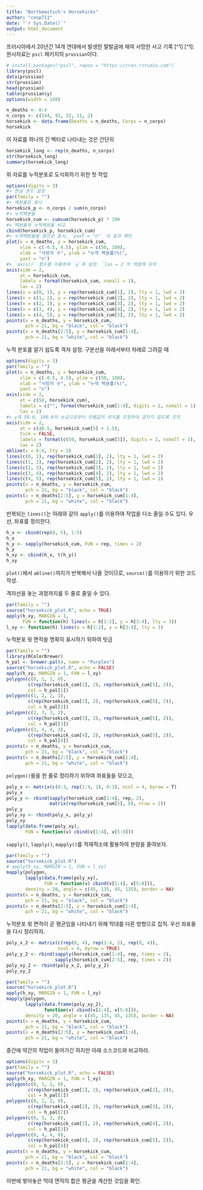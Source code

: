 ```yaml
---
title: "Bortkewitsch's Horsekicks"
author: "coop711"
date: "`r Sys.Date()`"
output: html_document
---
```


프러시아에서 20년간 14개 연대에서 발생한 말발굽에 채여 사망한 사고 기록 [^1] 
[^1]: 원시자료는 `pscl` 패키지의 `prussian`이다.

```r
# install.packages("pscl", repos = "https://cran.rstudio.com")
library(pscl)
data(prussian)
str(prussian)
head(prussian)
table(prussian$y)
options(width = 180)
```

```r
n_deaths <- 0:4
n_corps <- c(144, 91, 32, 11, 2)
horsekick <- data.frame(Deaths = n_deaths, Corps = n_corps)
horsekick
```

이 자료를 하나의 긴 벡터로 나타내는 것은 간단히

```r
horsekick_long <- rep(n_deaths, n_corps)
str(horsekick_long)
summary(horsekick_long)
```

위 자료를 누적분포로 도식화하기 위한 첫 작업

```r
options(digits = 3)
#> 한글 폰트 설정
par(family = "")
#> 백분율로 표시
horsekick_p <- n_corps / sum(n_corps)
#> 누적백분율
horsekick_cum <- cumsum(horsekick_p) * 100
#> 백분율과 누적백분율 비교
cbind(horsekick_p, horsekick_cum)
#> 누적백분율을 점으로 표시. `yaxt = "n"` 의 효과 확인
plot(x = n_deaths, y = horsekick_cum, 
     xlim = c(-0.5, 4.5), ylim = c(50, 100), 
     xlab = "사망자 수", ylab = "누적 백분률(%)", 
     yaxt = "n")
#> `axis()` 함수를 이용하여 `y`축 설정. `las = 2`의 역할에 유의
axis(side = 2,
     at = horsekick_cum, 
     labels = format(horsekick_cum, nsmall = 1),
     las = 2)
lines(x = c(0, 1), y = rep(horsekick_cum[1], 2), lty = 1, lwd = 2)
lines(x = c(1, 2), y = rep(horsekick_cum[2], 2), lty = 1, lwd = 2)
lines(x = c(2, 3), y = rep(horsekick_cum[3], 2), lty = 1, lwd = 2)
lines(x = c(3, 4), y = rep(horsekick_cum[4], 2), lty = 1, lwd = 2)
lines(x = c(4, 5), y = rep(horsekick_cum[5], 2), lty = 1, lwd = 2)
points(x = n_deaths, y = horsekick_cum,
       pch = 21, bg = "black", col = "black")
points(x = n_deaths[2:5], y = horsekick_cum[1:4],
       pch = 21, bg = "white", col = "black")
```

누적 분포를 알기 쉽도록 격자 설정. 구분선을 아래서부터 차례로 그려갈 때

```r
options(digits = 3)
par(family = "")
plot(x = n_deaths, y = horsekick_cum, 
     xlim = c(-0.5, 4.5), ylim = c(50, 100), 
     xlab = "사망자 수", ylab = "누적 백분률(%)", 
     yaxt = "n")
axis(side = 2,
     at = c(50, horsekick_cum), 
     labels = c("", format(horsekick_cum[1:4], digits = 2, nsmall = 1), ""),
     las = 2)
#> y축 50.0, 100.0의 눈금으로부터 라벨값의 위치를 조정하여 겹치지 않도록 조치
axis(side = 2,
     at = c(48.5, horsekick_cum[5] + 1.5), 
     tick = FALSE,
     labels = format(c(50, horsekick_cum[5]), digits = 2, nsmall = 1),
     las = 2)
abline(v = 0:4, lty = 3)
lines(c(0, 1), rep(horsekick_cum[1], 2), lty = 1, lwd = 2)
lines(c(1, 2), rep(horsekick_cum[2], 2), lty = 1, lwd = 2)
lines(c(2, 3), rep(horsekick_cum[3], 2), lty = 1, lwd = 2)
lines(c(3, 4), rep(horsekick_cum[4], 2), lty = 1, lwd = 2)
lines(c(4, 5), rep(horsekick_cum[5], 2), lty = 1, lwd = 2)
points(x = n_deaths, y = horsekick_cum,
       pch = 21, bg = "black", col = "black")
points(x = n_deaths[2:5], y = horsekick_cum[1:4],
       pch = 21, bg = "white", col = "black")
```

반복되는 `lines()`는 아래와 같이 `apply()`를 이용하여 작업을 다소 줄일 수도 있다. 우선, 좌표를 정리한다.

```r
h_x <- cbind(rep(0, 5), 1:5)
h_x
h_y <- sapply(horsekick_cum, FUN = rep, times = 2)
h_y
h_xy <- cbind(h_x, t(h_y))
h_xy
```

`plot()`에서 `abline()`까지가 반복해서 나올 것이므로, `source()`를 이용하기 위한 코드 작성.

격자선을 놓는 과정까지를 두 줄로 줄일 수 있다.

```r
par(family = "")
source("horsekick_plot.R", echo = TRUE)
apply(h_xy, MARGIN = 1, 
      FUN = function(h) lines(x = h[1:2], y = h[3:4], lty = 3))
l_xy <- function(h) lines(x = h[1:2], y = h[3:4], lty = 3)
```

누적분포 윗 면적을 명확히 표시하기 위하여 빗금

```r
par(family = "")
library(RColorBrewer)
h_pal <- brewer.pal(4, name = "Purples")
source("horsekick_plot.R", echo = FALSE)
apply(h_xy, MARGIN = 1, FUN = l_xy)
polygon(c(0, 1, 1, 0), 
        c(rep(horsekick_cum[1], 2), rep(horsekick_cum[5], 2)), 
        col = h_pal[1])
polygon(c(1, 2, 2, 1), 
        c(rep(horsekick_cum[2], 2), rep(horsekick_cum[5], 2)), 
        col = h_pal[2])
polygon(c(2, 3, 3, 2), 
        c(rep(horsekick_cum[3], 2), rep(horsekick_cum[5], 2)), 
        col = h_pal[3])
polygon(c(3, 4, 4, 3), 
        c(rep(horsekick_cum[4], 2), rep(horsekick_cum[5], 2)), 
        col = h_pal[4])
points(x = n_deaths, y = horsekick_cum,
       pch = 21, bg = "black", col = "black")
points(x = n_deaths[2:5], y = horsekick_cum[1:4],
       pch = 21, bg = "white", col = "black")
```

`polygon()`들을 한 줄로 정리하기 위하여 좌표들을 모으고, 

```r
poly_x <- matrix(c(0:3, rep(1:4, 2), 0:3), ncol = 4, byrow = T)
poly_x
poly_y <- rbind(sapply(horsekick_cum[1:4], rep, 2), 
                matrix(rep(horsekick_cum[5], 8), nrow = 2))
poly_y
poly_xy <- rbind(poly_x, poly_y)
poly_xy
lapply(data.frame(poly_xy), 
       FUN = function(v) cbind(v[1:4], v[5:8]))
```

`sapply()`, `lapply()`, `mapply()`를 적재적소에 활용하여 분량을 줄여보자.

```r
par(family = "")
source("horsekick_plot.R")
# apply(h_xy, MARGIN = 1, FUN = l_xy)
mapply(polygon, 
       lapply(data.frame(poly_xy), 
              FUN = function(v) cbind(v[1:4], v[5:8])), 
       density = 20, angle = c(45, 135, 45, 135), border = NA)
points(x = n_deaths, y = horsekick_cum,
       pch = 21, bg = "black", col = "black")
points(x = n_deaths[2:5], y = horsekick_cum[1:4],
       pch = 21, bg = "white", col = "black")
```

누적분포 윗 면적이 곧 평균임을 나타내기 위해 막대를 다른 방향으로 집적. 우선 좌표들을 다시 정리하자.

```r
poly_x_2 <- matrix(c(rep(0, 4), rep(1:4, 2), rep(0, 4)), 
                   ncol = 4, byrow = TRUE)
poly_y_2 <- rbind(sapply(horsekick_cum[1:4], rep, times = 2), 
                  sapply(horsekick_cum[2:5], rep, times = 2))
poly_xy_2 <- rbind(poly_x_2, poly_y_2)
poly_xy_2
```

```r
par(family = "")
source("horsekick_plot.R")
apply(h_xy, MARGIN = 1, FUN = l_xy)
mapply(polygon, 
       lapply(data.frame(poly_xy_2), 
              function(v) cbind(v[1:4], v[5:8])), 
       density = 20, angle = c(45, 135, 45, 135), border = NA)
points(x = n_deaths, y = horsekick_cum,
       pch = 21, bg = "black", col = "black")
points(x = n_deaths[2:5], y = horsekick_cum[1:4],
       pch = 21, bg = "white", col = "black")
```

중간에 약간의 작업이 들어가긴 하지만 아래 소스코드와 비교하라.

```r
options(digits = 3)
par(family = "")
source("horsekick_plot.R", echo = FALSE)
apply(h_xy, MARGIN = 1, FUN = l_xy)
polygon(c(0, 1, 1, 0), 
        c(rep(horsekick_cum[1], 2), rep(horsekick_cum[2], 2)), 
        col = h_pal[1])
polygon(c(0, 2, 2, 0), 
        c(rep(horsekick_cum[2], 2), rep(horsekick_cum[3], 2)), 
        col = h_pal[2])
polygon(c(0, 3, 3, 0), 
        c(rep(horsekick_cum[3], 2), rep(horsekick_cum[4], 2)), 
        col = h_pal[3])
polygon(c(0, 4, 4, 0), 
        c(rep(horsekick_cum[4], 2), rep(horsekick_cum[5], 2)), 
        col = h_pal[4])
points(x = n_deaths, y = horsekick_cum,
       pch = 21, bg = "black", col = "black")
points(x = n_deaths[2:5], y = horsekick_cum[1:4],
       pch = 21, bg = "white", col = "black")
```

이번에 쌓아놓은 막대 면적의 합은 평균을 계산한 것임을 확인.



